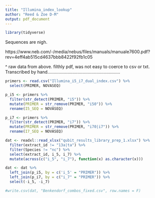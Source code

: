 ---
title: "Illumina_index_lookup"
author: "Reed & Zoe D-M"
output: pdf_document
---


```{r, library, results = 'hide', message = F, warning = F, echo = FALSE}
library(tidyverse)
```

Sequences are nigh. 

https://www.neb.com/-/media/nebus/files/manuals/manuale7600.pdf?rev=4eff4ab515cd4637bbb8422f92fb1c05

^ raw data from above. filthly pdf, was not easy to coerce to csv or txt. Transcribed by hand..........................................................

```{r}
primers <- read.csv("Illumina_i5_i7_dual_index.csv") %>% 
  select(PRIMER, NOVASEQ)

p_i5 <- primers %>% 
  filter(str_detect(PRIMER, "i5")) %>%
  mutate(PRIMER = str_remove(PRIMER, "i50")) %>% 
  rename(I5_SEQ = NOVASEQ)

p_i7 <- primers %>% 
  filter(str_detect(PRIMER, "i7")) %>% 
  mutate(PRIMER = str_remove(PRIMER, "i70|i7")) %>% 
  rename(I7_SEQ = NOVASEQ)

dat <- readxl::read_xlsx("qubit_results_library_prep_1.xlsx") %>% 
  filter(extract_id != "13a|ta") %>% 
  filter(Species != "nc") %>% 
  select(extract_id, i_5, i_7) %>% 
  mutate(across(c("i_5", "i_7"), function(x) as.character(x)))

dat <- dat %>% 
  left_join(p_i5, by = c('i_5' = "PRIMER")) %>% 
  left_join(p_i7, by = c("i_7" = "PRIMER")) %>% 
  select(-i_5, -i_7)

#write.csv(dat, "Benkendorf_combos_fixed.csv", row.names = F)

```

```{r}

```


